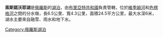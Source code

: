 '''索斯諾沃耶湖'''是[[俄羅斯|俄羅斯]]的[[湖泊|湖泊]]，由[[布里亞特共和國|布里亞特共和國]]負責管轄，位於[[維季姆河|維季姆河]]和[[色楞格河|色楞格河]]之間的分水嶺，長6.5公里、寬4.3公里，面積24.5平方公里，最大水深6米，湖水主要來自融雪、雨水和地下水。

{{Russia-geo-stub}}
[[Category:俄羅斯湖泊|Category:俄羅斯湖泊]]